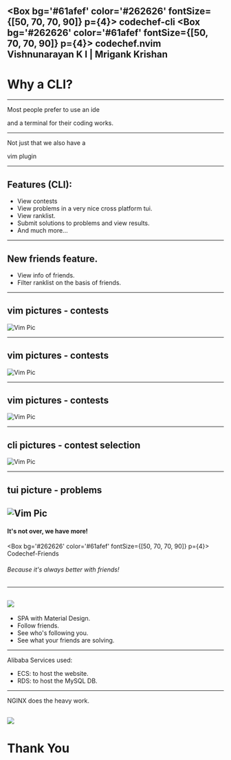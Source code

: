 

<Box bg='#61afef' color='#262626' fontSize={[50, 70, 70, 90]} p={4}>
  codechef-cli 
</Box> 
<Box bg='#262626' color='#61afef' fontSize={[50, 70, 70, 90]} p={4}>
codechef.nvim
</Box> 
<Box p={3}>
Vishnunarayan K I | Mrigank Krishan
</Box>
---

# Why a CLI?

---

Most people prefer to use an ide 

and a terminal for their coding works.

---

Not just that we also have a

vim plugin

---

## Features (CLI):
- View contests
- View problems in a very nice cross platform tui.
- View ranklist.
- Submit solutions to problems and view results.
- And much more...

---


## New friends feature.
  - View info of friends.
  - Filter ranklist on the basis of friends.

---

## vim pictures - contests
![Vim Pic](vim_pic-1.png)

---
## vim pictures - contests
![Vim Pic](vim_pic-2.png)

---
## vim pictures - contests
![Vim Pic](vim_pic-3.png)

---
## cli pictures - contest selection
![Vim Pic](cli_pic-1.png)

---
## tui picture - problems
![Vim Pic](cli_pic-2.png)
---
#### It's not over, we have more!
<Box bg='#262626' color='#61afef' fontSize={[50, 70, 70, 90]} p={4}>
Codechef-Friends
</Box> 

###### Because it's always better with friends!
---
![](codechef-friends.png)
---
- SPA with Material Design.
- Follow friends.
- See who's following you.
- See what your friends are solving.
---
Alibaba Services used:
- ECS: to host the website.
- RDS: to host the MySQL DB.
---
NGINX does the heavy work.

![](nginx-django.png)
---
# Thank You
